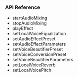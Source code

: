 <PlatformWrapper platform="react-native">

### API Reference

* <Link to="{{Global.API_REF_RN_ROOT_VOICE}}/class_irtcengine.html#api_startaudiomixing2">startAudioMixing</Link>

* <Link to="{{Global.API_REF_RN_ROOT_VOICE}}/class_irtcengine.html#api_stopaudiomixing">stopAudioMixing</Link>

* <Link to="{{Global.API_REF_RN_ROOT_VOICE}}/class_irtcengine.html#api_playeffect3">playEffect</Link>

* <Link to="{{Global.API_REF_RN_ROOT_VOICE}}/class_irtcengine.html#api_setlocalvoiceequalization">setLocalVoiceEqualization</Link>

* <Link to="{{Global.API_REF_RN_ROOT_VOICE}}/class_irtcengine.html#api_setaudioeffectpreset">setAudioEffectPreset</Link>

* <Link to="{{Global.API_REF_RN_ROOT_VOICE}}/class_irtcengine.html#api_setaudioeffectparameters">setAudioEffectParameters</Link>

* <Link to="{{Global.API_REF_RN_ROOT_VOICE}}/class_irtcengine.html#api_setvoicebeautifierpreset">setVoiceBeautifierPreset</Link>

* <Link to="{{Global.API_REF_RN_ROOT_VOICE}}/class_irtcengine.html#api_setvoiceconversionpreset">setVoiceConversionPreset</Link>

* <Link to="{{Global.API_REF_RN_ROOT_VOICE}}/class_irtcengine.html#api_setvoicebeautifierparameters">setVoiceBeautifierParameters</Link>

* <Link to="{{Global.API_REF_RN_ROOT_VOICE}}/class_irtcengine.html#api_setlocalvoicereverb">setLocalVoiceReverb</Link>

* <Link to="{{Global.API_REF_RN_ROOT_VOICE}}/class_irtcengine.html#api_setlocalvoicepitch">setLocalVoicePitch</Link>

</PlatformWrapper>
